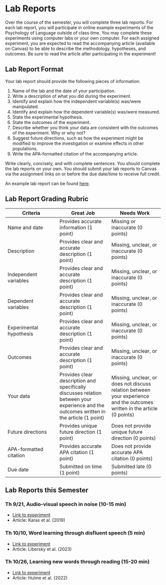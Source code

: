 # Lab Reports {-}

Over the course of the semester, you will complete three lab reports. For each lab report, you will participate in online example experiments of the Psychology of Language outside of class time. You may complete these experiments using computer labs or your own computer. For each assigned experiment, you are expected to read the accompanying article (available on Canvas) to be able to describe the methodology, hypotheses, and outcomes. Be sure to read the article after participating in the experiment!

## Lab Report Format {-}
Your lab report should provide the following pieces of information:

1.	Name of the lab and the date of your participation.
2.	Write a description of what you did during the experiment.
3.	Identify and explain how the independent variable(s) was/were manipulated.
4.	Identify and explain how the dependent variable(s) was/were measured. 
5.	State the experimental hypothesis.
6.	State the outcomes of the experiment.
7.	Describe whether you think your data are consistent with the outcomes of the experiment. Why or why not?
8.	Suggest future directions, such as how the experiment might be modified to improve the investigation or examine effects in other populations. 
9.	Write the APA-formatted citation of the accompanying article. 

Write clearly, concisely, and with complete sentences. You should complete the lab reports on your own. You should submit your lab reports to Canvas via the assignment links on or before the due date/time to receive full credit. 

An example lab report can be found [here](SampleLabReport.pdf).

## Lab Report Grading Rubric {-}
| Criteria |	Great Job |	Needs Work |
| --- | --- | --- |
| Name and date | Provides accurate information (1 point) | Missing or inaccurate (0 points) |
| Description	| Provides clear and accurate description (1 point)	| Missing, unclear, or inaccurate (0 points) |
| Independent variables	| Provides clear and accurate description (1 point)	| Missing, unclear, or inaccurate (0 points) |
| Dependent variables	| Provides clear and accurate description (1 point)	| Missing, unclear, or inaccurate (0 points) |
| Experimental hypothesis	| Provides clear and accurate description (1 point)	| Missing, unclear, or inaccurate (0 points) |
| Outcomes	| Provides clear and accurate description (1 point)	| Missing, unclear, or inaccurate (0 points) |
| Your data	| Provides clear description and specifically discusses relation between your experience and the outcomes written in the article (1 point) | Missing, unclear, or does not discuss relation between your experience and the outcomes written in the article (0 points) |
| Future directions	| Provides unique future direction (1 point) |	Does not provide unique future direction (0 points) |
| APA-formatted citation	| Provides accurate APA citation (1 point) | Does not provide accurate APA citation (0 points) |
| Due date |	Submitted on time (1 point)	| Submitted late (0 points) |

## Lab Reports this Semester {-}

### Th 9/21, Audio-visual speech in noise (10-15 min) {-}
- [Link to experiment](https://research.sc/participant/login/dynamic/BB2C8E1A-D299-4456-AEB0-6BEB59C7FFF5)
- Article: Karas et al. (2019)

### Th 10/10, Word learning through disfluent speech (5 min) {-}
- [Link to experiment](https://research.sc/participant/login/dynamic/6824FDBF-4409-4B02-AE9E-10BA428B1D61)
- Article: Libersky et al. (2023)

### Th 10/26, Learning new words through reading (15-20 min)	{-}
- [Link to experiment](https://research.sc/participant/login/dynamic/B3E7A61D-6F92-4B3A-B80A-8D8513D01C6B)
- Article: Hulme et al. (2022)
